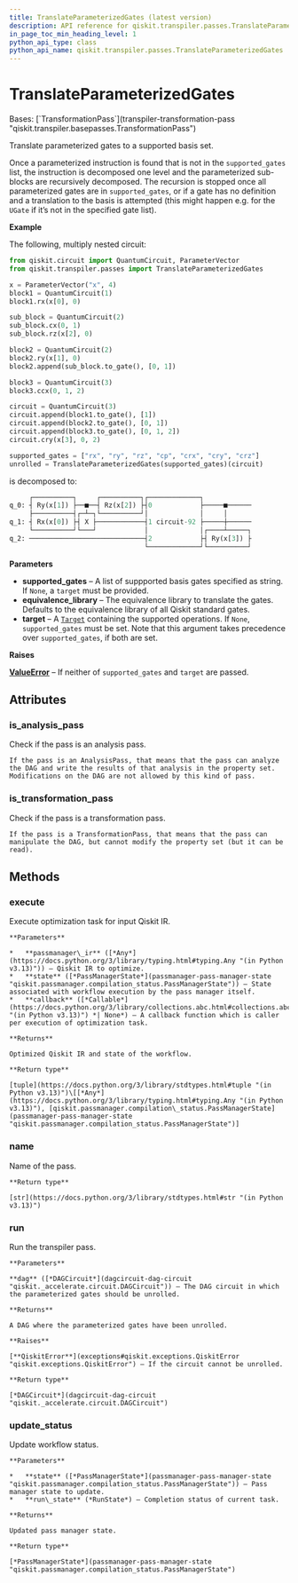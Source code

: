 ```yaml
---
title: TranslateParameterizedGates (latest version)
description: API reference for qiskit.transpiler.passes.TranslateParameterizedGates in the latest version of qiskit
in_page_toc_min_heading_level: 1
python_api_type: class
python_api_name: qiskit.transpiler.passes.TranslateParameterizedGates
---
```


# TranslateParameterizedGates

<Class id="qiskit.transpiler.passes.TranslateParameterizedGates" isDedicatedPage={true} github="https://github.com/Qiskit/qiskit/tree/stable/1.3/qiskit/transpiler/passes/basis/translate_parameterized.py#L27-L149" signature="qiskit.transpiler.passes.TranslateParameterizedGates(*args, **kwargs)" modifiers="class">
  Bases: [`TransformationPass`](transpiler-transformation-pass "qiskit.transpiler.basepasses.TransformationPass")

  Translate parameterized gates to a supported basis set.

  Once a parameterized instruction is found that is not in the `supported_gates` list, the instruction is decomposed one level and the parameterized sub-blocks are recursively decomposed. The recursion is stopped once all parameterized gates are in `supported_gates`, or if a gate has no definition and a translation to the basis is attempted (this might happen e.g. for the `UGate` if it’s not in the specified gate list).

  **Example**

  The following, multiply nested circuit:

  ```python
  from qiskit.circuit import QuantumCircuit, ParameterVector
  from qiskit.transpiler.passes import TranslateParameterizedGates

  x = ParameterVector("x", 4)
  block1 = QuantumCircuit(1)
  block1.rx(x[0], 0)

  sub_block = QuantumCircuit(2)
  sub_block.cx(0, 1)
  sub_block.rz(x[2], 0)

  block2 = QuantumCircuit(2)
  block2.ry(x[1], 0)
  block2.append(sub_block.to_gate(), [0, 1])

  block3 = QuantumCircuit(3)
  block3.ccx(0, 1, 2)

  circuit = QuantumCircuit(3)
  circuit.append(block1.to_gate(), [1])
  circuit.append(block2.to_gate(), [0, 1])
  circuit.append(block3.to_gate(), [0, 1, 2])
  circuit.cry(x[3], 0, 2)

  supported_gates = ["rx", "ry", "rz", "cp", "crx", "cry", "crz"]
  unrolled = TranslateParameterizedGates(supported_gates)(circuit)
  ```

  is decomposed to:

  ```python
       ┌──────────┐     ┌──────────┐┌─────────────┐
  q_0: ┤ Ry(x[1]) ├──■──┤ Rz(x[2]) ├┤0            ├─────■──────
       ├──────────┤┌─┴─┐└──────────┘│             │     │
  q_1: ┤ Rx(x[0]) ├┤ X ├────────────┤1 circuit-92 ├─────┼──────
       └──────────┘└───┘            │             │┌────┴─────┐
  q_2: ─────────────────────────────┤2            ├┤ Ry(x[3]) ├
                                    └─────────────┘└──────────┘
  ```

  **Parameters**

  *   **supported\_gates** – A list of suppported basis gates specified as string. If `None`, a `target` must be provided.
  *   **equivalence\_library** – The equivalence library to translate the gates. Defaults to the equivalence library of all Qiskit standard gates.
  *   **target** – A [`Target`](transpiler-target "qiskit.transpiler.Target") containing the supported operations. If `None`, `supported_gates` must be set. Note that this argument takes precedence over `supported_gates`, if both are set.

  **Raises**

  [**ValueError**](https://docs.python.org/3/library/exceptions.html#ValueError "(in Python v3.13)") – If neither of `supported_gates` and `target` are passed.

  ## Attributes

  ### is\_analysis\_pass

  <Attribute id="qiskit.transpiler.passes.TranslateParameterizedGates.is_analysis_pass">
    Check if the pass is an analysis pass.

    If the pass is an AnalysisPass, that means that the pass can analyze the DAG and write the results of that analysis in the property set. Modifications on the DAG are not allowed by this kind of pass.
  </Attribute>

  ### is\_transformation\_pass

  <Attribute id="qiskit.transpiler.passes.TranslateParameterizedGates.is_transformation_pass">
    Check if the pass is a transformation pass.

    If the pass is a TransformationPass, that means that the pass can manipulate the DAG, but cannot modify the property set (but it can be read).
  </Attribute>

  ## Methods

  ### execute

  <Function id="qiskit.transpiler.passes.TranslateParameterizedGates.execute" github="https://github.com/Qiskit/qiskit/tree/stable/1.3/qiskit/transpiler/basepasses.py#L189-L211" signature="execute(passmanager_ir, state, callback=None)">
    Execute optimization task for input Qiskit IR.

    **Parameters**

    *   **passmanager\_ir** ([*Any*](https://docs.python.org/3/library/typing.html#typing.Any "(in Python v3.13)")) – Qiskit IR to optimize.
    *   **state** ([*PassManagerState*](passmanager-pass-manager-state "qiskit.passmanager.compilation_status.PassManagerState")) – State associated with workflow execution by the pass manager itself.
    *   **callback** ([*Callable*](https://docs.python.org/3/library/collections.abc.html#collections.abc.Callable "(in Python v3.13)") *| None*) – A callback function which is caller per execution of optimization task.

    **Returns**

    Optimized Qiskit IR and state of the workflow.

    **Return type**

    [tuple](https://docs.python.org/3/library/stdtypes.html#tuple "(in Python v3.13)")\[[*Any*](https://docs.python.org/3/library/typing.html#typing.Any "(in Python v3.13)"), [qiskit.passmanager.compilation\_status.PassManagerState](passmanager-pass-manager-state "qiskit.passmanager.compilation_status.PassManagerState")]
  </Function>

  ### name

  <Function id="qiskit.transpiler.passes.TranslateParameterizedGates.name" github="https://github.com/Qiskit/qiskit/tree/stable/1.3/qiskit/passmanager/base_tasks.py#L68-L70" signature="name()">
    Name of the pass.

    **Return type**

    [str](https://docs.python.org/3/library/stdtypes.html#str "(in Python v3.13)")
  </Function>

  ### run

  <Function id="qiskit.transpiler.passes.TranslateParameterizedGates.run" github="https://github.com/Qiskit/qiskit/tree/stable/1.3/qiskit/transpiler/passes/basis/translate_parameterized.py#L117-L149" signature="run(dag)">
    Run the transpiler pass.

    **Parameters**

    **dag** ([*DAGCircuit*](dagcircuit-dag-circuit "qiskit._accelerate.circuit.DAGCircuit")) – The DAG circuit in which the parameterized gates should be unrolled.

    **Returns**

    A DAG where the parameterized gates have been unrolled.

    **Raises**

    [**QiskitError**](exceptions#qiskit.exceptions.QiskitError "qiskit.exceptions.QiskitError") – If the circuit cannot be unrolled.

    **Return type**

    [*DAGCircuit*](dagcircuit-dag-circuit "qiskit._accelerate.circuit.DAGCircuit")
  </Function>

  ### update\_status

  <Function id="qiskit.transpiler.passes.TranslateParameterizedGates.update_status" github="https://github.com/Qiskit/qiskit/tree/stable/1.3/qiskit/transpiler/basepasses.py#L213-L221" signature="update_status(state, run_state)">
    Update workflow status.

    **Parameters**

    *   **state** ([*PassManagerState*](passmanager-pass-manager-state "qiskit.passmanager.compilation_status.PassManagerState")) – Pass manager state to update.
    *   **run\_state** (*RunState*) – Completion status of current task.

    **Returns**

    Updated pass manager state.

    **Return type**

    [*PassManagerState*](passmanager-pass-manager-state "qiskit.passmanager.compilation_status.PassManagerState")
  </Function>
</Class>

